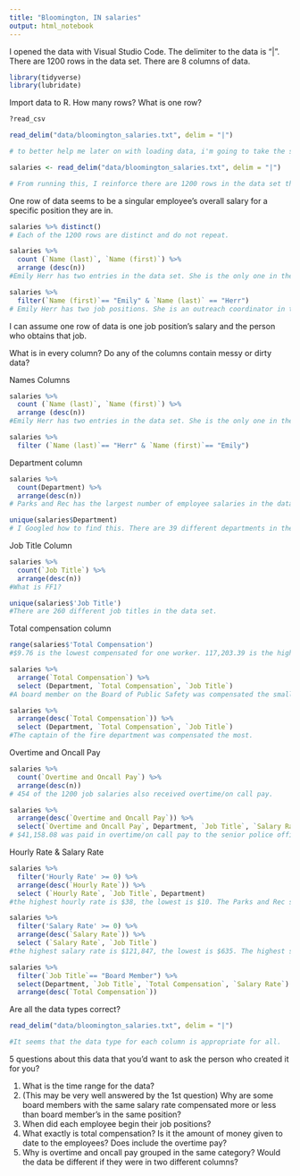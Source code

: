 ```yaml
---
title: "Bloomington, IN salaries"
output: html_notebook
---
```


I opened the data with Visual Studio Code. The delimiter to the data is "|". There are 1200 rows in the data set. There are 8 columns of data. 

```r
library(tidyverse)
library(lubridate)
```

Import data to R. How many rows? What is one row?
```r
?read_csv

read_delim("data/bloomington_salaries.txt", delim = "|")

# to better help me later on with loading data, i'm going to take the spaces out of the column names

salaries <- read_delim("data/bloomington_salaries.txt", delim = "|")

# From running this, I reinforce there are 1200 rows in the data set that are being read. Everything uploaded from the file. 
```

One row of data seems to be a singular employee's overall salary for a specific position they are in. 
```r
salaries %>% distinct()
# Each of the 1200 rows are distinct and do not repeat. 

salaries %>% 
  count (`Name (last)`, `Name (first)`) %>% 
  arrange (desc(n))
#Emily Herr has two entries in the data set. She is the only one in the data set with two entries. 

salaries %>% 
  filter(`Name (first)`== "Emily" & `Name (last)` == "Herr")
# Emily Herr has two job positions. She is an outreach coordinator in the Animal Care & Control Department and works in the Engineering Department as a public improvement manager. 
```
I can assume one row of data is one job position's salary and the person who obtains that job. 

What is in every column? Do any of the columns contain messy or dirty data?

Names Columns
```r
salaries %>% 
  count (`Name (last)`, `Name (first)`) %>% 
  arrange (desc(n))
#Emily Herr has two entries in the data set. She is the only one in the data set with two entries. 

salaries %>% 
  filter (`Name (last)`== "Herr" & `Name (first)`== "Emily")
```

Department column
```r
salaries %>% 
  count(Department) %>% 
  arrange(desc(n))
# Parks and Rec has the largest number of employee salaries in the data at 362. Police is second with 172 salaries listed and fire department is third with 119 salaries listed. All other departments have 50 salaries listed or less. Parks and Rec, Police, and Fire departments make up 653 of the 1200 entries. 

unique(salaries$Department) 
# I Googled how to find this. There are 39 different departments in the data. Three departments (Parks and Rec, Police, Fire) out of 39, make up over half of the employees in the data. 
```

Job Title Column
```r
salaries %>% 
  count(`Job Title`) %>% 
  arrange(desc(n))
#What is FF1?

unique(salaries$'Job Title')
#There are 260 different job titles in the data set. 
```

Total compensation column 
```r
range(salaries$'Total Compensation')
#$9.76 is the lowest compensated for one worker. 117,203.39 is the highest.

salaries %>% 
  arrange(`Total Compensation`) %>% 
  select (Department, `Total Compensation`, `Job Title`)
#A board member on the Board of Public Safety was compensated the smallest amount. 

salaries %>% 
  arrange(desc(`Total Compensation`)) %>% 
  select (Department, `Total Compensation`, `Job Title`) 
#The captain of the fire department was compensated the most. 
```

Overtime and Oncall Pay
```r
salaries %>% 
  count(`Overtime and Oncall Pay`) %>% 
  arrange(desc(n))
# 454 of the 1200 job salaries also received overtime/on call pay. 

salaries %>% 
  arrange(desc(`Overtime and Oncall Pay`)) %>% 
  select(`Overtime and Oncall Pay`, Department, `Job Title`, `Salary Rate`, `Hourly Rate`)
# $41,158.08 was paid in overtime/on call pay to the senior police officer, the highest amount in the data set  
```

Hourly Rate & Salary Rate 
```r
salaries %>% 
  filter('Hourly Rate' >= 0) %>% 
  arrange(desc(`Hourly Rate`)) %>% 
  select (`Hourly Rate`, `Job Title`, Department)
#the highest hourly rate is $38, the lowest is $10. The Parks and Rec specialist has the highest hourly rate. 

salaries %>% 
  filter('Salary Rate' >= 0) %>% 
  arrange(desc(`Salary Rate`)) %>% 
  select (`Salary Rate`, `Job Title`)
#the highest salary rate is $121,847, the lowest is $635. The highest salary rate is the Mayor, the lowest is a board member. 

salaries %>% 
  filter(`Job Title`== "Board Member") %>% 
  select(Department, `Job Title`, `Total Compensation`, `Salary Rate`) %>% 
  arrange(desc(`Total Compensation`))
```

Are all the data types correct?
```r
read_delim("data/bloomington_salaries.txt", delim = "|")

#It seems that the data type for each column is appropriate for all.
```


5 questions about this data that you'd want to ask the person who created it for you?

1. What is the time range for the data? 
2. (This may be very well answered by the 1st question) Why are some board members with the same salary rate compensated more or less than board member's in the same position?
3. When did each employee begin their job positions?
4. What exactly is total compensation? Is it the amount of money given to date to the employees? Does include the overtime pay? 
5. Why is overtime and oncall pay grouped in the same category? Would the data be different if they were in two different columns?
